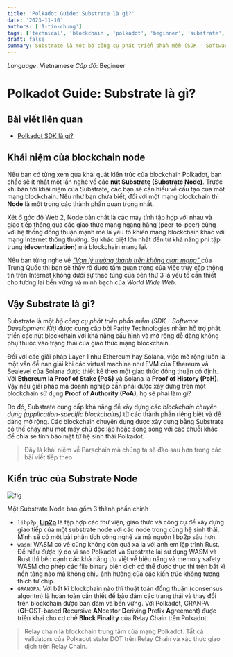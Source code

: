 ```yaml
---
title: 'Polkadot Guide: Substrate là gì?'
date: '2023-11-10'
authors: ['1-tin-chung']
tags: ['technical', 'blockchain', 'polkadot', 'beginner', 'substrate', 'lang-vn']
draft: false
summary: Substrate là một bộ công cụ phát triển phần mềm (SDK - Software Development Kit) được cung cấp bởi Parity Technologies nhằm hỗ trợ phát triển các nút blockchain với khả năng cấu hình và mở rộng dễ dàng không phụ thuộc vào trạng thái của giao thức mạng blockchain...
---
```


_Language_: Vietnamese
_Cấp độ_: Begineer

# Polkadot Guide: Substrate là gì?

## Bài viết liên quan

- [Polkadot SDK là gì?](https://lowlevelers.com/blog/polkadot/polkadot-sdk-la-gi)

## Khái niệm của blockchain node

Nếu bạn có từng xem qua khái quát kiến trúc của blockchain Polkadot, bạn chắc sẽ ít nhất một lần nghe về các **nút Substrate (Substrate Node)**. Trước khi bàn tới khái niệm của Substrate, các bạn sẽ cần hiểu về cấu tạo của một mạng blockchain. Nếu như bạn chưa biết, đối với một mạng blockchain thì **Node** là một trong các thành phần quan trọng nhất.

Xét ở góc độ Web 2, Node bản chất là các máy tính tập hợp với nhau và giao tiếp thông qua các giao thức mạng ngang hàng (peer-to-peer) cùng với hệ thống đồng thuận mạnh mẽ là yếu tố khiến mạng blockchain khác với mạng Internet thông thường. Sự khác biệt lớn nhất đến từ khả năng phi tập trung (**decentralization**) mà blockchain mang lại.

Nếu bạn từng nghe về [_"Vạn lý trường thành trên không gian mạng"_ ](https://www.thegioididong.com/tin-tuc/tim-hieu-ve-van-ly-truong-thanh-tren-mang-cua-trun-516952) của Trung Quốc thì bạn sẽ thấy rõ được tầm quan trọng của việc truy cập thông tin trên Internet không dưới sự thao túng của bên thứ 3 là yếu tố cần thiết cho tương lai bền vững và minh bạch của _World Wide Web_.

## Vậy Substrate là gì?

Substrate là một _bộ công cụ phát triển phần mềm (SDK - Software Development Kit)_ được cung cấp bởi Parity Technologies nhằm hỗ trợ phát triển các nút blockchain với khả năng cấu hình và mở rộng dễ dàng không phụ thuộc vào trạng thái của giao thức mạng blockchain.

Đối với các giải pháp Layer 1 như Ethereum hay Solana, việc mở rộng luôn là một vấn đề nan giải khi các virtual machine như EVM của Ethereum và Sealevel của Solana được thiết kế theo một giao thức đồng thuận cố định. Với **Ethereum là Proof of Stake (PoS)** và Solana là **Proof of History (PoH)**. Vậy nếu giải pháp mà doanh nghiệp cần phải được xây dựng trên một blockchain sử dụng **Proof of Authority (PoA)**, họ sẽ phải làm gì?

Do đó, Substrate cung cấp khả năng để xây dựng các _blockchain chuyên dụng (application-specific blockchains)_ từ các thành phần riêng biệt và dễ dàng mở rộng. Các blockchain chuyên dụng được xây dựng bằng Substrate có thể chạy như một máy chủ độc lập hoặc song song với các chuỗi khác để chia sẻ tính bảo mật từ hệ sinh thái Polkadot.

> Đây là khái niệm về Parachain mà chúng ta sẽ đào sau hơn trong các bài viết tiếp theo

## Kiến trúc của Substrate Node

![fig](/static/images/polkadot/substrate_anatomy.png)

Một Substrate Node bao gồm 3 thành phần chính

- `libp2p`: [**Lip2p**](https://libp2p.io/implementations/) là tập hợp các thư viện, giao thức và công cụ để xây dựng giao tiếp của một substrate node với các node trong cùng hệ sinh thái. Mình sẽ có một bài phân tích công nghệ và mã nguồn libp2p sâu hơn.
- `wasm`: WASM có vẻ cũng không còn quá xa lạ với anh em lập trình Rust. Để hiểu được lý do vì sao Polkadot và Substrate lại sử dụng WASM và Rust thì bên cạnh các khả năng ưu việt về hiệu năng và memory safety. WASM cho phép các file binary biên dịch có thể được thực thi trên bất kì nền tảng nào mà không chịu ảnh hưởng của các kiến trúc không tương thích từ chip.
- `GRANDPA`: Với bất kì blockchain nào thì thuật toán đồng thuận (consensus algoritm) là hoàn toàn cần thiết để bảo đảm các trạng thái và thay đổi trên blockchain được bản đảm và bền vững. Với Polkadot, GRANPA (**G**HOST-based **R**ecursive **AN**cestor **D**eriving **P**refix **A**greement) được triển khai cho cơ chế **Block Finality** của Relay Chain trên Polkadot.

> Relay chain là blockchain trung tâm của mạng Polkadot. Tất cả validators của Polkadot stake DOT trên Relay Chain và xác thực giao dịch trên Relay Chain.
